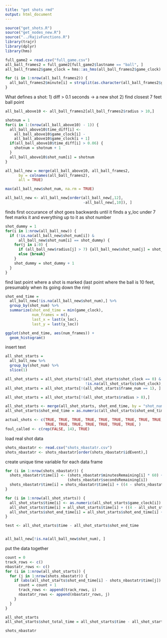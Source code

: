 ```yaml
---
title: "get shots rmd"
output: html_document
---
```

```r
source("get_shots.R")
source("get_nodes_new.R")
source("../RajivFunctions.R")
library(trajr)
library(dplyr)
library(hms)
```

```r
full_game2 = read.csv("full_game.csv")
all_ball_frames2 = full_game2[full_game2$lastname == "ball", ]
all_ball_frames2$game_clock = hms::as_hms(all_ball_frames2$game_clock)
```


```r
for (i in 1:nrow(all_ball_frames2)) {
  all_ball_frames2$minute[i] = strsplit(as.character(all_ball_frames2$game_clock[i]), ":")[[1]][2]
}
```


What defines a shot:
1) diff > 0.1 seconds -> a new shot
2) find closest 7 feet ball point 


```r
all_ball_above10 <- all_ball_frames2[all_ball_frames2$radius > 10,]

shotnum = 1
for(i in 1:(nrow(all_ball_above10) - 1)) {
  all_ball_above10$time_diff[i] <-
    all_ball_above10$game_clock[i] - 
    all_ball_above10$game_clock[i + 1]
  if(all_ball_above10$time_diff[i] > 0.06) {
    shotnum = shotnum + 1
  }
  all_ball_above10$shot_num[i] = shotnum
}

all_ball_new = merge(all_ball_above10, all_ball_frames2, 
      by = colnames(all_ball_frames2), 
      all = TRUE)

max(all_ball_new$shot_num, na.rm = TRUE)
```

```r
all_ball_new <- all_ball_new[order(all_ball_new[,12],
                                   -all_ball_new[,10]), ]
```

finds first occurance of shot
goes backwards until it finds a y_loc under 7 feet 
marks it and everything up to it as shot number 

```r
shot_dummy = 1
for(i in 1:nrow(all_ball_new)) {
  if (!is.na(all_ball_new$shot_num[i]) &
      all_ball_new$shot_num[i] == shot_dummy) {
    for(j in i:0) {
      if (all_ball_new$radius[j] > 7) {all_ball_new$shot_num[j] = shot_dummy}
      else {break}
    }
    shot_dummy = shot_dummy + 1 
  }
}
```

find last point where a shot is marked (last point where the ball is 10 feet, presumably when its going down the rim)

```r
shot_end_time = 
  all_ball_new[!is.na(all_ball_new$shot_num),] %>%
  group_by(shot_num) %>%
  summarize(shot_end_time = min(game_clock),
            num_frames = n(),
            last_x = last(x_loc),
            last_y = last(y_loc))

ggplot(shot_end_time, aes(num_frames)) +
  geom_histogram()
```

insert text

```r
all_shot_starts = 
  all_ball_new %>%
  group_by(shot_num) %>%
  slice(1)

all_shot_starts = all_shot_starts[!(all_shot_starts$shot_clock == 0) &
                                    !is.na(all_shot_starts$shot_clock), ]
all_shot_starts = all_shot_starts[!(all_shot_starts$frame_num == 1), ]

all_shot_starts = all_shot_starts[!(all_shot_starts$radius > 8),]

```

```r
all_shot_starts <- merge(all_shot_starts, shot_end_time, by = "shot_num")
all_shot_starts$shot_end_time = as.numeric(all_shot_starts$shot_end_time)
```

```r
actual_shots <- c(TRUE, TRUE, TRUE, TRUE, TRUE, TRUE, TRUE, TRUE, TRUE, TRUE, 
                  TRUE, TRUE, TRUE, TRUE, TRUE, TRUE, TRUE, )
foul_called <- c(rep(FALSE, 14), TRUE)
```



load real shot data

```r
shots_nbastatr <- read.csv("shots_nbastatr.csv")
shots_nbastatr <- shots_nbastatr[order(shots_nbastatr$idEvent),]
```


create unique time variable for each data frame

```r
for (i in 1:nrow(shots_nbastatr)) {
  shots_nbastatr$time[i] <- (shots_nbastatr$minutesRemaining[i] * 60) +
                            (shots_nbastatr$secondsRemaining[i])
  shots_nbastatr$time[i] = shots_nbastatr$time[i] + ((4 - shots_nbastatr$numberPeriod[i]) * 720)
}

for (i in 1:nrow(all_shot_starts)) {
  all_shot_starts$time[i] <- as.numeric(all_shot_starts$game_clock[i])
  all_shot_starts$time[i] = all_shot_starts$time[i] + ((4 - all_shot_starts$quarter[i]) * 720)
  all_shot_starts$shot_end_time[i] = all_shot_starts$shot_end_time[i] + ((4 - all_shot_starts$quarter[i]) * 720)
}

test <- all_shot_starts$time - all_shot_starts$shot_end_time


all_ball_new[!is.na(all_ball_new$shot_num), ]
```


put the data together 

```r
count = 0
track_rows <- c()
nbastatr_rows <- c()
for (i in 1:nrow(all_shot_starts)) {
  for (j in 1:nrow(shots_nbastatr)) {
    if (abs(all_shot_starts$shot_end_time[i] - shots_nbastatr$time[j]) < 3) {
      count = count + 1
      track_rows <- append(track_rows, i)
      nbastatr_rows <- append(nbastatr_rows, j)
    }
  }
}

all_shot_starts
all_shot_starts$shot_total_time = all_shot_starts$time - all_shot_starts$shot_end_time

```

```r
shots_nbastatr
```


